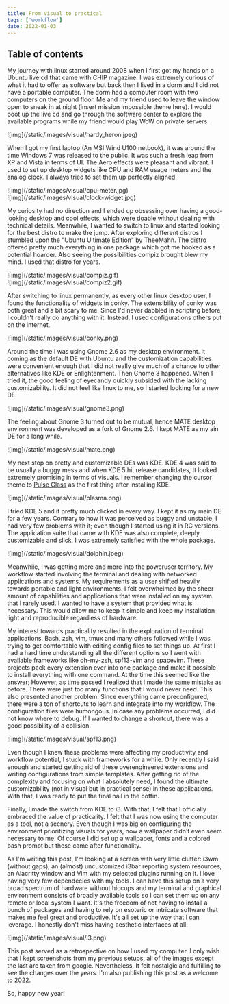 ```yaml
---
title: From visual to practical
tags: ['workflow']
date: 2022-01-03
---
```


## Table of contents

<TOCInline toc={props.toc} exclude="Table of Contents" toHeading={2} />

My journey with linux started around 2008 when I first got my hands on a Ubuntu
live cd that came with CHIP magazine. I was extremely curious of what it had to
offer as software but back then I lived in a dorm and I did not have a portable
computer. The dorm had a computer room with two computers on the ground floor.
Me and my friend used to leave the window open to sneak in at night (insert
mission impossible theme here). I would boot up the live cd and go through the
software center to explore the available programs while my friend would play WoW
on private servers.

<div>
![img](/static/images/visual/hardy_heron.jpeg)
</div>

When I got my first laptop (An MSI Wind U100 netbook), it was around the time
Windows 7 was released to the public. It was such a fresh leap from XP and Vista
in terms of UI. The Aero effects were pleasant and vibrant. I used to set up
desktop widgets like CPU and RAM usage meters and the analog clock. I always
tried to set them up perfectly aligned.

<div className="-mx-2 flex flex-wrap overflow-hidden xl:-mx-2">
    <div className="my-1 w-full overflow-hidden px-2 xl:my-1 xl:w-1/2 xl:px-2">
        ![img](/static/images/visual/cpu-meter.jpg)
    </div>
    <div className="my-1 w-full overflow-hidden px-2 xl:my-1 xl:w-1/2 xl:px-2">
        ![img](/static/images/visual/clock-widget.jpg)
    </div>
</div>

My curiosity had no direction and I ended up obsessing over having a
good-looking desktop and cool effects, which were doable without dealing with
technical details. Meanwhile, I wanted to switch to linux and started looking
for the best distro to make the jump. After exploring different distros I
stumbled upon the "Ubuntu Ultimate Edition" by TheeMahn. The distro offered
pretty much everything in one package which got me hooked as a potential
hoarder. Also seeing the possibilities compiz brought blew my mind. I used that
distro for years.

<div className="-mx-2 flex flex-wrap overflow-hidden xl:-mx-2">
    <div className="my-1 w-full overflow-hidden px-2 xl:my-1 xl:w-1/2 xl:px-2">
        ![img](/static/images/visual/compiz.gif)
    </div>
    <div className="my-1 w-full overflow-hidden px-2 xl:my-1 xl:w-1/2 xl:px-2">
        ![img](/static/images/visual/compiz2.gif)
    </div>
</div>

After switching to linux permanently, as every other linux desktop user, I found
the functionality of widgets in conky. The extensibility of conky was both great
and a bit scary to me. Since I'd never dabbled in scripting before, I couldn't
really do anything with it. Instead, I used configurations others put on the
internet.

<div>
![img](/static/images/visual/conky.png)
</div>

Around the time I was using Gnome 2.6 as my desktop environment. It coming as
the default DE with Ubuntu and the customization capabilities were convenient
enough that I did not really give much of a chance to other alternatives like
KDE or Enlightenment. Then Gnome 3 happened. When I tried it, the good feeling
of eyecandy quickly subsided with the lacking customizability. It did not feel
like linux to me, so I started looking for a new DE. 

<div>
![img](/static/images/visual/gnome3.png)
</div>

The feeling about Gnome 3 turned out to be mutual, hence MATE desktop
environment was developed as a fork of Gnome 2.6. I kept MATE as my ain DE for a
long while.

<div>
![img](/static/images/visual/mate.png)
</div>

My next stop on pretty and customizable DEs was KDE. KDE 4 was said to be
usually a buggy mess and when KDE 5 hit release candidates, It looked extremely
promising in terms of visuals. I remember changing the cursor theme to [Pulse
Glass][1] as the first thing after installing KDE.

[1]: https://store.kde.org/p/999994

<div>
![img](/static/images/visual/plasma.png)
</div>

I tried KDE 5 and it pretty much clicked in every way. I kept it as my main DE
for a few years. Contrary to how it was perceived as buggy and unstable, I had
very few problems with it; even though I started using it in RC versions. The
application suite that came with KDE was also complete, deeply customizable and
slick. I was extremely satisfied with the whole package.

<div>
![img](/static/images/visual/dolphin.jpeg)
</div>

Meanwhile, I was getting more and more into the poweruser territory. My workflow
started involving the terminal and dealing with networked applications and
systems. My requirements as a user shifted heavily towards portable and light
environments. I felt overwhelmed by the sheer amount of capabilities and
applications that were installed on my system that I rarely used. I wanted to
have a system that provided what is necessary. This would allow me to keep it
simple and keep my installation light and reproducible regardless of hardware.

My interest towards practicality resulted in the exploration of terminal
applications.  Bash, zsh, vim, tmux and many others followed while I was trying
to get comfortable with editing config files to set things up. At first I had a
hard time understanding all the different options so I went with available
frameworks like oh-my-zsh, spf13-vim and spacevim. These projects pack every extension
ever into one package and make it possible to install everything with one
command. At the time this seemed like the answer; However, as time passed I
realized that I made the same mistake as before. There were just too many
functions that I would never need. This also presented another problem: Since
everything came preconfigured, there were a ton of shortcuts to learn and
integrate into my workflow. The configuration files were humongous. In case any
problems occurred, I did not know where to debug. If I wanted to change a
shortcut, there was a good possibility of a collision.

<div>
![img](/static/images/visual/spf13.png)
</div>

Even though I knew these problems were affecting my productivity and workflow
potential, I stuck with frameworks for a while. Only recently I said enough and
started getting rid of these overengineered extensions and writing
configurations from simple templates. After getting rid of the complexity and
focusing on what I absolutely need, I found the ultimate customizability (not in
visual but in practical sense) in these applications. With that, I was ready to
put the final nail in the coffin.

Finally, I made the switch from KDE to i3. With that, I felt that I officially
embraced the value of practicality. I felt that I was now using the computer as
a tool, not a scenery. Even though I was big on configuring the environment
prioritizing visuals for years, now a wallpaper didn't even seem necessary to
me. Of course I did set up a wallpaper, fonts and a colored bash prompt but
these came after functionality.

As I'm writing this post, I'm looking at a screen with very little clutter: i3wm
(without gaps), an (almost) uncustomized i3bar reporting system resources, an
Alacritty window and Vim with my selected plugins running on it. I love having
very few dependecies with my tools. I can have this setup on a very broad
spectrum of hardware without hiccups and my terminal and graphical environment
consists of broadly available tools so I can set them up on any remote or local
system I want. It's the freedom of not having to install a bunch of packages and
having to rely on esoteric or intricate software that makes me feel great and
productive. It's all set up the way that I can leverage. I honestly don't miss
having aesthetic interfaces at all.

<div>
![img](/static/images/visual/i3.png)
</div>

This post served as a retrospective on how I used my computer. I only wish that
I kept screenshots from my previous setups, all of the images except the last
are taken from google. Nevertheless, It felt nostalgic and fulfilling to see the
changes over the years. I'm also publishing this post as a welcome to 2022.

So, happy new year!
